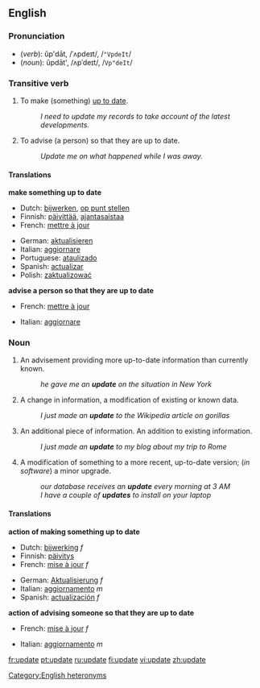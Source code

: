 ==English==
===Pronunciation===
*(''verb''): ŭp'dāt, /ˈʌpdeɪt/, /<tt>"VpdeIt</tt>/
*(''noun''): ŭpdāt', /ʌpˈdeɪt/, /<tt>Vp"deIt</tt>/
[[Category:English heteronyms]]

===Transitive verb===
{{en-verb|updat|ing}}

#To make (something) [[up to date]].
#:''I need to update my records to take account of the latest developments.''
#To advise (a person) so that they are up to date.
#:''Update me on what happened while I was away.''

====Translations====
'''make something up to date'''
{{top}}
*Dutch: [[bijwerken]], [[op punt stellen]]
*Finnish: [[päivittää]], [[ajantasaistaa]]
*French: [[mettre à jour]]
{{mid}}
*German: [[aktualisieren]]
*Italian: [[aggiornare]]
*Portuguese: [[ataulizado]]
*Spanish: [[actualizar]]
*Polish: [[zaktualizować]]
{{bottom}}

'''advise a person so that they are up to date'''
{{top}}
*French: [[mettre à jour]]
{{mid}}
*Italian: [[aggiornare]]
{{bottom}}

===Noun===
{{en-noun-reg}}

# An advisement providing more up-to-date information than currently known.
#: ''he gave me an '''update''' on the situation in New York''
# A change in information, a modification of existing or known data.
#: ''I just made an '''update''' to the Wikipedia article on gorillas''
# An additional piece of information.  An addition to existing information.
#: ''I just made an '''update''' to my blog about my trip to Rome''
# A modification of something to a more recent, up-to-date version; (''in software'') a minor upgrade.
#: ''our database receives an '''update''' every morning at 3 AM''
#: ''I have a couple of '''updates''' to install on your laptop''


====Translations====
'''action of making something up to date'''
{{top}}
*Dutch: [[bijwerking]] ''f''
*Finnish: [[päivitys]]
*French: [[mise à jour]] ''f''
{{mid}}
*German: [[Aktualisierung]] ''f''
*Italian: [[aggiornamento]] ''m''
*Spanish: [[actualización]] ''f''
{{bottom}}

'''action of advising someone so that they are up to date'''
{{top}}
*French: [[mise à jour]] ''f''
{{mid}}
*Italian: [[aggiornamento]] ''m''
{{bottom}}

[[fr:update]]
[[pt:update]]
[[ru:update]]
[[fi:update]]
[[vi:update]]
[[zh:update]]
